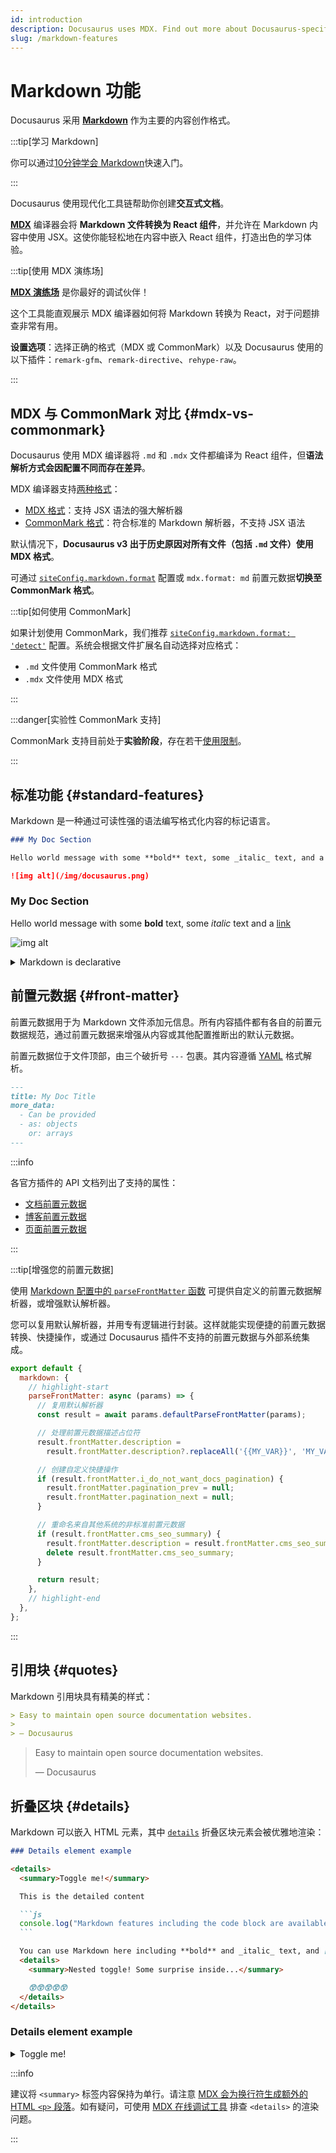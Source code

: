 ```yaml
---
id: introduction
description: Docusaurus uses MDX. Find out more about Docusaurus-specific features when writing Markdown.
slug: /markdown-features
---
```


# Markdown 功能


Docusaurus 采用 **[Markdown](https://commonmark.org/)** 作为主要的内容创作格式。

:::tip[学习 Markdown]

你可以通过[10分钟学会 Markdown](https://commonmark.org/help/)快速入门。

:::

Docusaurus 使用现代化工具链帮助你创建**交互式文档**。

**[MDX](https://mdxjs.com/)** 编译器会将 **Markdown 文件转换为 React 组件**，并允许在 Markdown 内容中使用 JSX。这使你能轻松地在内容中嵌入 React 组件，打造出色的学习体验。

:::tip[使用 MDX 演练场]

**[MDX 演练场](https://mdxjs.com/playground/)** 是你最好的调试伙伴！

这个工具能直观展示 MDX 编译器如何将 Markdown 转换为 React，对于问题排查非常有用。

**设置选项**：选择正确的格式（MDX 或 CommonMark）以及 Docusaurus 使用的以下插件：`remark-gfm`、`remark-directive`、`rehype-raw`。

:::

## MDX 与 CommonMark 对比 {#mdx-vs-commonmark}

Docusaurus 使用 MDX 编译器将 `.md` 和 `.mdx` 文件都编译为 React 组件，但**语法解析方式会因配置不同而存在差异**。

MDX 编译器支持[两种格式](https://mdxjs.com/packages/mdx/#optionsformat)：

- [MDX 格式](https://mdxjs.com/docs/what-is-mdx/)：支持 JSX 语法的强大解析器
- [CommonMark 格式](https://commonmark.org/)：符合标准的 Markdown 解析器，不支持 JSX 语法

默认情况下，**Docusaurus v3 出于历史原因对所有文件（包括 `.md` 文件）使用 MDX 格式**。

可通过 [`siteConfig.markdown.format`](../../api/docusaurus.config.js.mdx#markdown) 配置或 `mdx.format: md` 前置元数据**切换至 CommonMark 格式**。

:::tip[如何使用 CommonMark]

如果计划使用 CommonMark，我们推荐 [`siteConfig.markdown.format: 'detect'`](../../api/docusaurus.config.js.mdx#markdown) 配置。系统会根据文件扩展名自动选择对应格式：

- `.md` 文件使用 CommonMark 格式
- `.mdx` 文件使用 MDX 格式

:::

:::danger[实验性 CommonMark 支持]

CommonMark 支持目前处于**实验阶段**，存在若干[使用限制](https://github.com/facebook/docusaurus/issues/9092)。

:::

## 标准功能 {#standard-features}

Markdown 是一种通过可读性强的语法编写格式化内容的标记语言。

```md
### My Doc Section

Hello world message with some **bold** text, some _italic_ text, and a [link](/)

![img alt](/img/docusaurus.png)
```

<BrowserWindow>

<h3>My Doc Section</h3>

Hello world message with some **bold** text, some _italic_ text and a [link](/)

![img alt](/img/docusaurus.png)

</BrowserWindow>

<details>

<summary>Markdown is declarative</summary>

Some may assume a 1-1 correlation between Markdown and HTML, e.g., `![Preview](/img/docusaurus.png)` will always become `<img src="/img/docusaurus.png" alt="Preview" />`, as-is. However, _that is not the case_.

The Markdown syntax `![message](url)` only declaratively tells Docusaurus that an image needs to be inserted here, but we may do other things like transforming a [file path to URL path](./markdown-features-assets.mdx#images), so the generated markup may differ from the output of other Markdown renderers, or a naïve hand-transcription to the equivalent JSX/HTML code.

In general, you should only assume the _semantics_ of the markup (` ``` ` fences become [code blocks](./markdown-features-code-blocks.mdx); `>` becomes [quotes](#quotes), etc.), but not the actual compiled output.

</details>

## 前置元数据 {#front-matter}

前置元数据用于为 Markdown 文件添加元信息。所有内容插件都有各自的前置元数据规范，通过前置元数据来增强从内容或其他配置推断出的默认元数据。

前置元数据位于文件顶部，由三个破折号 `---` 包裹。其内容遵循 [YAML](https://yaml.org/spec/1.2.2/) 格式解析。

```md
---
title: My Doc Title
more_data:
  - Can be provided
  - as: objects
    or: arrays
---
```

:::info

各官方插件的 API 文档列出了支持的属性：

- [文档前置元数据](../../api/plugins/plugin-content-docs.mdx#markdown-front-matter)
- [博客前置元数据](../../api/plugins/plugin-content-blog.mdx#markdown-front-matter)
- [页面前置元数据](../../api/plugins/plugin-content-pages.mdx#markdown-front-matter)

:::

:::tip[增强您的前置元数据]

使用 [Markdown 配置中的 `parseFrontMatter` 函数](../../api/docusaurus.config.js.mdx#markdown) 可提供自定义的前置元数据解析器，或增强默认解析器。

您可以复用默认解析器，并用专有逻辑进行封装。这样就能实现便捷的前置元数据转换、快捷操作，或通过 Docusaurus 插件不支持的前置元数据与外部系统集成。

```js title="docusaurus.config.js"
export default {
  markdown: {
    // highlight-start
    parseFrontMatter: async (params) => {
      // 复用默认解析器
      const result = await params.defaultParseFrontMatter(params);

      // 处理前置元数据描述占位符
      result.frontMatter.description =
        result.frontMatter.description?.replaceAll('{{MY_VAR}}', 'MY_VALUE');

      // 创建自定义快捷操作
      if (result.frontMatter.i_do_not_want_docs_pagination) {
        result.frontMatter.pagination_prev = null;
        result.frontMatter.pagination_next = null;
      }

      // 重命名来自其他系统的非标准前置元数据
      if (result.frontMatter.cms_seo_summary) {
        result.frontMatter.description = result.frontMatter.cms_seo_summary;
        delete result.frontMatter.cms_seo_summary;
      }

      return result;
    },
    // highlight-end
  },
};
```

:::

## 引用块 {#quotes}

Markdown 引用块具有精美的样式：

```md
> Easy to maintain open source documentation websites.
>
> — Docusaurus
```

<BrowserWindow>

> Easy to maintain open source documentation websites.
>
> — Docusaurus

</BrowserWindow>

## 折叠区块 {#details}

Markdown 可以嵌入 HTML 元素，其中 [`details`](https://developer.mozilla.org/en-US/docs/Web/HTML/Element/details) 折叠区块元素会被优雅地渲染：

````md
### Details element example

<details>
  <summary>Toggle me!</summary>

  This is the detailed content

  ```js
  console.log("Markdown features including the code block are available");
  ```

  You can use Markdown here including **bold** and _italic_ text, and [inline link](https://docusaurus.io)
  <details>
    <summary>Nested toggle! Some surprise inside...</summary>

    😲😲😲😲😲
  </details>
</details>
````

<BrowserWindow>

<h3>Details element example</h3>

<details>
  <summary>Toggle me!</summary>

  This is the detailed content

  ```js
  console.log("Markdown features including the code block are available");
  ```

  You can use Markdown here including **bold** and _italic_ text, and [inline link](https://docusaurus.io)
  <details>
    <summary>Nested toggle! Some surprise inside...</summary>

    😲😲😲😲😲
  </details>
</details>

</BrowserWindow>

:::info

建议将 `<summary>` 标签内容保持为单行。请注意 [MDX 会为换行符生成额外的 HTML `<p>` 段落](https://mdxjs.com/migrating/v2/#jsx)。如有疑问，可使用 [MDX 在线调试工具](https://mdxjs.com/playground/) 排查 `<details>` 的渲染问题。

:::